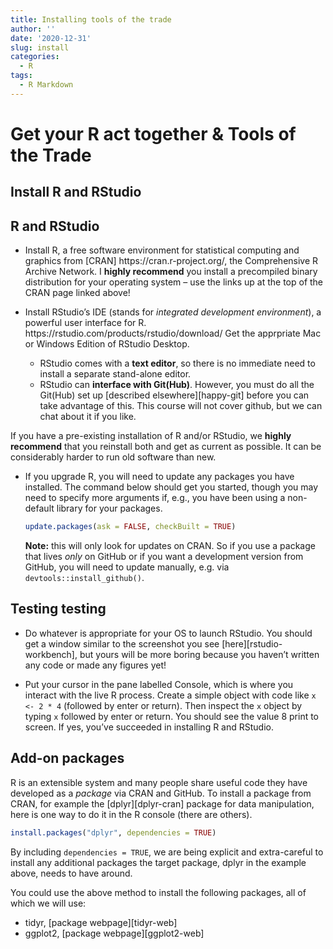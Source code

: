 ```yaml
---
title: Installing tools of the trade
author: ''
date: '2020-12-31'
slug: install
categories:
  - R
tags:
  - R Markdown
---
```


# Get your R act together & Tools of the Trade

## Install R and RStudio 

## R and RStudio

* Install R, a free software environment for statistical computing and graphics from [CRAN] https://cran.r-project.org/, the Comprehensive R Archive Network. I __highly recommend__ you install a precompiled binary distribution for your operating system -- use the links up at the top of the CRAN page linked above!

* Install RStudio's IDE (stands for _integrated development environment_), a powerful user interface for R. https://rstudio.com/products/rstudio/download/   Get the apprpriate Mac or Windows Edition of RStudio Desktop.

  
  - RStudio comes with a __text editor__, so there is no immediate need to install a separate stand-alone editor.
  - RStudio can __interface with Git(Hub)__. However, you must do all the Git(Hub) set up [described elsewhere][happy-git] before you can take advantage of this.  This course will not cover github, but we can chat about it if you like.
    
If you have a pre-existing installation of R and/or RStudio, we __highly recommend__ that you reinstall both and get as current as possible. It can be considerably harder to run old software than new.

* If you upgrade R, you will need to update any packages you have installed. The command below should get you started, though you may need to specify more arguments if, e.g., you have been using a non-default library for your packages.

    ``` r
    update.packages(ask = FALSE, checkBuilt = TRUE)
    ```

  __Note:__ this will only look for updates on CRAN. So if you use a package that lives *only* on GitHub or if you want a development version from GitHub, you will need to  update manually, e.g. via `devtools::install_github()`.

## Testing testing

* Do whatever is appropriate for your OS to launch RStudio. You should get a window similar to the screenshot you see [here][rstudio-workbench], but yours will be more boring because you haven't written any code or made any figures yet!

* Put your cursor in the pane labelled Console, which is where you interact with the live R process. Create a simple object with code like `x <- 2 * 4` (followed by enter or return). Then inspect the `x` object by typing `x` followed by enter or return. You should see the value 8 print to screen. If yes, you've succeeded in installing R and RStudio.

## Add-on packages

R is an extensible system and many people share useful code they have developed as a _package_ via CRAN and GitHub. To install a package from CRAN, for example the [dplyr][dplyr-cran] package for data manipulation, here is one way to do it in the R console (there are others).

```r
install.packages("dplyr", dependencies = TRUE)
```

By including `dependencies = TRUE`, we are being explicit and extra-careful to install any additional packages the target package, dplyr in the example above, needs to have around.

You could use the above method to install the following packages, all of which we will use:

* tidyr, [package webpage][tidyr-web]
* ggplot2, [package webpage][ggplot2-web]



    
